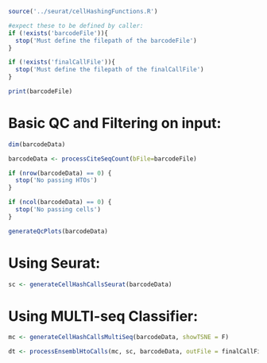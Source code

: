 
```r

source('../seurat/cellHashingFunctions.R')

#expect these to be defined by caller:
if (!exists('barcodeFile')){
  stop('Must define the filepath of the barcodeFile')
}

if (!exists('finalCallFile')){
  stop('Must define the filepath of the finalCallFile')
}

print(barcodeFile)

```

# Basic QC and Filtering on input:

```r

dim(barcodeData)

barcodeData <- processCiteSeqCount(bFile=barcodeFile)

if (nrow(barcodeData) == 0) {
  stop('No passing HTOs')
}

if (ncol(barcodeData) == 0) {
  stop('No passing cells')
}

generateQcPlots(barcodeData)


```


# Using Seurat:

```r


sc <- generateCellHashCallsSeurat(barcodeData)


```

# Using MULTI-seq Classifier:

```r


mc <- generateCellHashCallsMultiSeq(barcodeData, showTSNE = F)


```



```r

dt <- processEnsemblHtoCalls(mc, sc, barcodeData, outFile = finalCallFile)


```